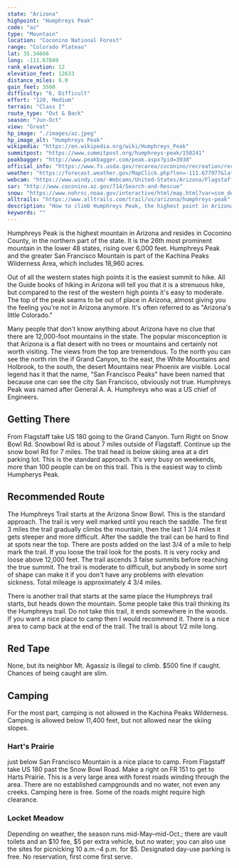 ```yaml
---
state: "Arizona"
highpoint: "Humphreys Peak"
code: "az"
type: "Mountain"
location: "Coconino National Forest"
range: "Colorado Plateau"
lat: 35.34666
long: -111.67849
rank_elevation: 12
elevation_feet: 12633
distance_miles: 9.0
gain_feet: 3500
difficulty: "6, Difficult"
effort: "120, Medium"
terrain: "Class I"
route_type: "Out & Back"
season: "Jun-Oct"
view: "Great"
hp_image: "./images/az.jpeg"
hp_image_alt: "Humphreys Peak"
wikipedia: "https://en.wikipedia.org/wiki/Humphreys_Peak"
summitpost: "https://www.summitpost.org/humphreys-peak/150241"
peakbagger: "http://www.peakbagger.com/peak.aspx?pid=3938"
official_info: "https://www.fs.usda.gov/recarea/coconino/recreation/recarea/?recid=55108&actid=50"
weather: "https://forecast.weather.gov/MapClick.php?lon=-111.677977&lat=35.346426"
webcam: "https://www.windy.com/-Webcams/United-States/Arizona/Flagstaff/NAU-Skydome/webcams/1455731885?35.192,-124.849,5"
sar: "http://www.coconino.az.gov/714/Search-and-Rescue"
snow: "https://www.nohrsc.noaa.gov/interactive/html/map.html?var=ssm_depth&min_x=-111.759545426735&min_y=35.2464241027832&max_x=-111.596411604515&max_y=35.4464241027832&bgvar=dem&shdvar=shading&title=0&width=800&height=450&font=0&lbl=m&palette=0&h_o=0&metric=0&lp=0&no_header=0&snap=1&o7=1&o9=1&o11=1&o13=1"
alltrails: "https://www.alltrails.com/trail/us/arizona/humphreys-peak"
description: "How to climb Humphreys Peak, the highest point in Arizona. Humphreys Peak is the tallest mountain in Arizona at over 12,000 feet of elevation."
keywords: ""
---
```


Humphreys Peak is the highest mountain in Arizona and resides in Coconino County, in the northern part of the state. It is the 26th most prominent mountain in the lower 48 states, rising over 6,000 feet. Humphreys Peak and the greater San Francisco Mountain is part of the Kachina Peaks Wilderness Area, which includes 18,960 acres.

Out of all the western states high points it is the easiest summit to hike. All the Guide books of hiking in Arizona will tell you that it is a strenuous hike, but compared to the rest of the western high points it's easy to moderate. The top of the peak seams to be out of place in Arizona, almost giving you the feeling you're not in Arizona anymore. It's often referred to as "Arizona's little Colorado."

Many people that don't know anything about Arizona have no clue that there are 12,000-foot mountains in the state. The popular misconception is that Arizona is a flat desert with no trees or mountains and certainly not worth visiting. The views from the top are tremendous. To the north you can see the north rim the if Grand Canyon, to the east, the White Mountains and Holbrook, to the south, the desert Mountains near Phoenix are visible. Local legend has it that the name, "San Francisco Peaks" have been named that because one can see the city San Francisco, obviously not true. Humphreys Peak was named after General A. A. Humphreys who was a US chief of Engineers.

## Getting There
From Flagstaff take US 180 going to the Grand Canyon. Turn Right on Snow Bowl Rd. Snowbowl Rd is about 7 miles outside of Flagstaff. Continue up the snow bowl Rd for 7 miles. The trail head is below skiing area at a dirt parking lot. This is the standard approach. It's very busy on weekends, more than 100 people can be on this trail. This is the easiest way to climb Humpherys Peak.

## Recommended Route
The Humphreys Trail starts at the Arizona Snow Bowl. This is the standard approach. The trail is very well marked until you reach the saddle. The first 3 miles the trail gradually climbs the mountain, then the last 1 3/4 miles it gets steeper and more difficult. After the saddle the trail can be hard to find at spots near the top. There are posts added on the last 3/4 of a mile to help mark the trail. If you loose the trail look for the posts. It is very rocky and loose above 12,000 feet. The trail ascends 3 false summits before reaching the true summit. The trail is moderate to difficult, but anybody in some sort of shape can make it if you don't have any problems with elevation sickness. Total mileage is approximately 4 3/4 miles.

There is another trail that starts at the same place the Humphreys trail starts, but heads down the mountain. Some people take this trail thinking its the Humphreys trail. Do not take this trail, it ends somewhere in the woods. If you want a nice place to camp then I would recommend it. There is a nice area to camp back at the end of the trail. The trail is about 1/2 mile long.

## Red Tape
None, but its neighbor Mt. Agassiz is illegal to climb. $500 fine if caught. Chances of being caught are slim.

## Camping
For the most part, camping is not allowed in the Kachina Peaks Wilderness. Camping is allowed below 11,400 feet, but not allowed near the skiing slopes.

### Hart's Prairie
just below San Francisco Mountain is a nice place to camp. From Flagstaff take US 180 past the Snow Bowl Road. Make a right on FR 151 to get to Harts Prairie. This is a very large area with forest roads winding through the area. There are no established campgrounds and no water, not even any creeks. Camping here is free. Some of the roads might require high clearance.

### Locket Meadow
Depending on weather, the season runs mid-May–mid-Oct.; there are vault toilets and an $10 fee, $5 per extra vehicle, but no water; you can also use the sites for picnicking 10 a.m.–4 p.m. for $5. Designated day-use parking is free. No reservation, first come first serve.
